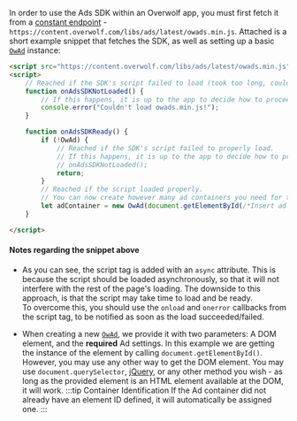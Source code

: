 In order to use the Ads SDK within an Overwolf app, you must first fetch it from a [constant endpoint](https://content.overwolf.com/libs/ads/latest/owads.min.js) - `https://content.overwolf.com/libs/ads/latest/owads.min.js`.
Attached is a short example snippet that fetches the SDK, as well as setting up a basic [`OwAd`][owad] instance:

```html title="Fetch the latest version of the Ads-SDK, and make sure it loaded"
<script src="https://content.overwolf.com/libs/ads/latest/owads.min.js" async onerror="onAdsSDKNotLoaded()" onload="onAdsSDKReady()"></script>
<script>
    // Reached if the SDK's script failed to load (took too long, couldn't be found, etc)
    function onAdsSDKNotLoaded() {
        // If this happens, it is up to the app to decide how to proceed.
        console.error("Couldn't load owads.min.js!");
    }

    function onAdsSDKReady() {
        if (!OwAd) {
            // Reached if the SDK's script failed to properly load.
            // If this happens, it is up to the app to decide how to proceed.
            // onAdsSDKNotLoaded();
            return;
        }
        // Reached if the script loaded properly.
        // You can now create however many ad containers you need for this window, granted that they follow the implementation guidelines.
        let adContainer = new OwAd(document.getElementById(/*Insert ad container Id here*/), {/*Mandatory Ad settings*/});
    }

</script>
```

#### Notes regarding the snippet above

* As you can see, the script tag is added with an `async` attribute.
This is because the script should be loaded asynchronously, so that it will not interfere
with the rest of the page's loading.
The downside to this approach, is that the script may take time to load and be ready.  
To overcome this, you should use the `onload` and `onerror` callbacks from the script tag, to be notified as soon as the load succeeded/failed.

* When creating a new [`OwAd`][owad], we provide it with two parameters: A DOM element, and the **required** Ad settings.
In this example we are getting the instance of the element by calling `document.getElementById()`.
However, you may use any other way to get the DOM element. You may use `document.querySelector`,
[jQuery](https://jquery.com/), or any other method you wish - as long as the provided element is an HTML element available
at the DOM, it will work.
:::tip Container Identification
If the Ad container did not already have an element ID defined, it will automatically be assigned one.
:::

[owad]: /api/general/ads-sdk/overwolf-platform/owad